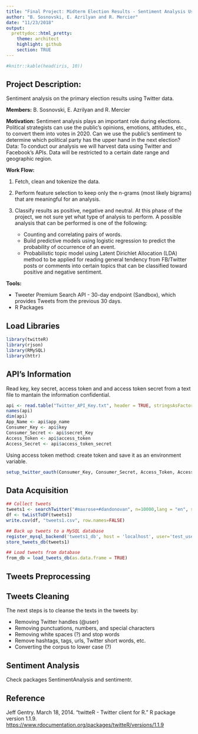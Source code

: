 ```yaml
---
title: "Final Project: Midterm Election Results - Sentiment Analysis Using Twitter's API"
author: "B. Sosnovski, E. Azrilyan and R. Mercier"
date: "11/23/2018"
output:
  prettydoc::html_pretty:
    theme: architect
    highlight: github
    section: TRUE
---
```


```r
#knitr::kable(head(iris, 10))
```

## Project Description: 

Sentiment analysis on the primary election results using Twitter data.

**Members:** B. Sosnovski, E. Azrilyan and R. Mercier

**Motivation:** Sentiment analysis plays an important role during elections. Political strategists can use the public’s opinions, emotions, attitudes, etc., to convert them into votes in 2020.
Can we use the public’s sentiment to determine which political party has the upper hand in the next election?
Data: To conduct our analysis we will harvest data using Twitter and Facebook’s APIs. Data will be restricted to a certain date range and geographic region. 

**Work Flow:** 

1. Fetch, clean and tokenize the data.
2. Perform feature selection to keep only the n-grams (most likely bigrams) that are meaningful for an analysis.
3. Classify results as positive, negative and neutral. At this phase of the project, we not sure yet what type of analysis to perform. A possible analysis that can be performed is one of the  following:

   + Counting and correlating pairs of words.
   + Build predictive models using logistic regression to predict the probability of occurrence of an event.
   + Probabilistic topic model using Latent Dirichlet Allocation (LDA) method to be applied for reading general tendency from FB/Twitter posts or comments into certain topics that can be classified toward positive and negative sentiment.
   
**Tools:**

+ Tweeter Premium Search API - 30-day endpoint (Sandbox), which provides Tweets from the previous 30 days.
+ R Packages

## Load Libraries
```r
library(twitteR)
library(rjson)
library(RMySQL)
library(httr)
```

## API's Information

Read key, key secret, access token and and access token secret from a text file to mantain the information confidential.

```r
api <- read.table("Twitter_API_Key.txt", header = TRUE, stringsAsFactors = FALSE)
names(api)
dim(api)
App_Name <- api$app_name
Consumer_Key <- api$key
Consumer_Secret <- api$secret_Key
Access_Token <- api$access_token
Access_Secret <- api$access_token_secret
```

Using access token method: create token and save it as an environment variable.
```r
setup_twitter_oauth(Consumer_Key, Consumer_Secret, Access_Token, Access_Secret)

```

## Data Acquisition

```r
## Collect tweets
tweets1 <- searchTwitter("#maxrose+#dandonovan", n=10000,lang = "en", since='2018-11-05', until='2018-11-09', retryOnRateLimit = 1000)
df <- twListToDF(tweets1)
write.csv(df, "tweets1.csv", row.names=FALSE)

## Back up tweets to a MySQL database
register_mysql_backend('tweets1_db', host = 'localhost', user='test_user', password='data607')
store_tweets_db(tweets1)

## Load tweets from database
from_db = load_tweets_db(as.data.frame = TRUE)
```

## Tweets Preprocessing 

## Tweets Cleaning
 
The next steps is to  cleanse the texts in the tweets by:
 
* Removing Twitter handles (@user)
* Removing punctuations, numbers, and special characters 
* Removing white spaces (?) and stop words
* Remove hashtags, tags, urls, Twitter short words, etc.
* Converting the corpus to lower case (?)

## Sentiment Analysis

Check packages SentimentAnalysis and sentimentr.

## Reference

Jeff Gentry. March 18, 2014. "twitteR - Twitter client for R."  R package version 1.1.9. <https://www.rdocumentation.org/packages/twitteR/versions/1.1.9>

